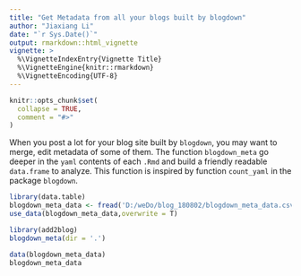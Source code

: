 ```yaml
---
title: "Get Metadata from all your blogs built by blogdown"
author: "Jiaxiang Li"
date: "`r Sys.Date()`"
output: rmarkdown::html_vignette
vignette: >
  %\VignetteIndexEntry{Vignette Title}
  %\VignetteEngine{knitr::rmarkdown}
  %\VignetteEncoding{UTF-8}
---
```


```r
knitr::opts_chunk$set(
  collapse = TRUE,
  comment = "#>"
)
```

When you post a lot for your blog site built by `blogdown`, you may want to merge, edit metadata of some of them.
The function `blogdown_meta` go deeper in the `yaml` contents of each `.Rmd` and build a friendly readable `data.frame` to analyze.
This function is inspired by function `count_yaml` in the package `blogdown`.

```r
library(data.table)
blogdown_meta_data <- fread('D:/weDo/blog_180802/blogdown_meta_data.csv',encoding = 'UTF-8')
use_data(blogdown_meta_data,overwrite = T)
```

```r
library(add2blog)
blogdown_meta(dir = '.')
```

```r
data(blogdown_meta_data)
blogdown_meta_data
```

